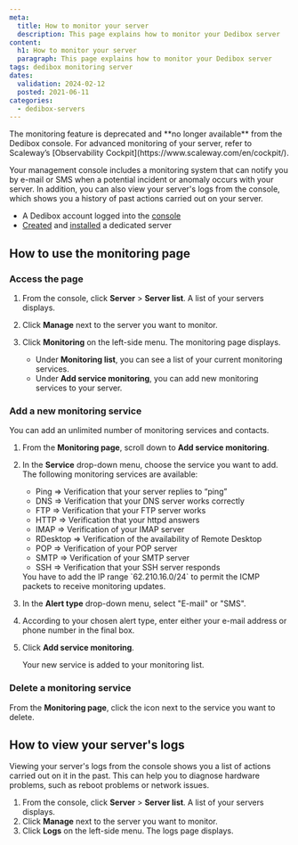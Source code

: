 ```yaml
---
meta:
  title: How to monitor your server
  description: This page explains how to monitor your Dedibox server
content:
  h1: How to monitor your server
  paragraph: This page explains how to monitor your Dedibox server
tags: dedibox monitoring server 
dates:
  validation: 2024-02-12
  posted: 2021-06-11
categories:
  - dedibox-servers
---
```


<Message type="important">
  The monitoring feature is deprecated and **no longer available** from the Dedibox console. For advanced monitoring of your server, refer to Scaleway’s [Observability Cockpit](https://www.scaleway.com/en/cockpit/).
</Message>

Your management console includes a monitoring system that can notify you by e-mail or SMS when a potential incident or anomaly occurs with your server. In addition, you can also view your server's logs from the console, which shows you a history of past actions carried out on your server.

<Macro id="requirements" />

- A Dedibox account logged into the [console](https://console.online.net/)
- [Created](/dedibox/dedicated-servers/how-to/order-a-server/) and [installed](/dedibox/dedicated-servers/how-to/install-a-server/) a dedicated server

## How to use the monitoring page

### Access the page

1. From the console, click **Server** > **Server list**. A list of your servers displays.
2. Click **Manage** next to the server you want to monitor.
3. Click **Monitoring** on the left-side menu. The monitoring page displays.
    - Under **Monitoring list**, you can see a list of your current monitoring services.
    - Under **Add service monitoring**, you can add new monitoring services to your server.

    <Lightbox src="scaleway-dedibox-monitoring.webp" />

### Add a new monitoring service

You can add an unlimited number of monitoring services and contacts.

1. From the **Monitoring page**, scroll down to **Add service monitoring**.
2. In the **Service** drop-down menu, choose the service you want to add. The following monitoring services are available:
    - Ping ⇒ Verification that your server replies to “ping”
    - DNS ⇒ Verification that your DNS server works correctly
    - FTP ⇒ Verification that your FTP server works
    - HTTP ⇒ Verification that your httpd answers
    - IMAP ⇒ Verification of your IMAP server
    - RDesktop ⇒ Verification of the availability of Remote Desktop
    - POP ⇒ Verification of your POP server
    - SMTP ⇒ Verification of your SMTP server
    - SSH ⇒ Verification that your SSH server responds

    <Message type="note">
      You have to add the IP range `62.210.16.0/24` to permit the ICMP packets to receive monitoring updates.
    </Message>
3. In the **Alert type** drop-down menu, select "E-mail" or "SMS".
4. According to your chosen alert type, enter either your e-mail address or phone number in the final box.
5. Click **Add service monitoring**.

    Your new service is added to your monitoring list.

### Delete a monitoring service

From the **Monitoring page**, click the <Icon name ="delete" /> icon next to the service you want to delete.

## How to view your server's logs

Viewing your server's logs from the console shows you a list of actions carried out on it in the past. This can help you to diagnose hardware problems, such as reboot problems or network issues.

1. From the console, click **Server** > **Server list**. A list of your servers displays.
2. Click **Manage** next to the server you want to monitor.
3. Click **Logs** on the left-side menu. The logs page displays.
    <Lightbox src="scaleway-dedibox-logs.webp" />


